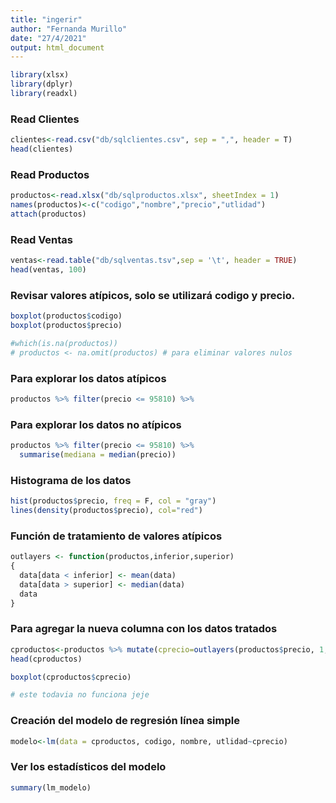 ```yaml
---
title: "ingerir"
author: "Fernanda Murillo"
date: "27/4/2021"
output: html_document
---
```


```r
library(xlsx)
library(dplyr)
library(readxl)
```

### Read Clientes
```r
clientes<-read.csv("db/sqlclientes.csv", sep = ",", header = T)
head(clientes)
```

### Read Productos
```r
productos<-read.xlsx("db/sqlproductos.xlsx", sheetIndex = 1)
names(productos)<-c("codigo","nombre","precio","utlidad")
attach(productos)
```

### Read Ventas
```r
ventas<-read.table("db/sqlventas.tsv",sep = '\t', header = TRUE)
head(ventas, 100)
```

### Revisar valores atípicos, solo se utilizará codigo y precio.
```r
boxplot(productos$codigo)
boxplot(productos$precio)

#which(is.na(productos))
# productos <- na.omit(productos) # para eliminar valores nulos
```

### Para explorar los datos atípicos
```r
productos %>% filter(precio <= 95810) %>%
```

### Para explorar los datos no atípicos
```r
productos %>% filter(precio <= 95810) %>%
  summarise(mediana = median(precio))
```

### Histograma de los datos
```r
hist(productos$precio, freq = F, col = "gray")
lines(density(productos$precio), col="red")
```

### Función de tratamiento de valores atípicos
```r
outlayers <- function(productos,inferior,superior)
{
  data[data < inferior] <- mean(data)
  data[data > superior] <- median(data)
  data
}
```

### Para agregar la nueva columna con los datos tratados
```r
cproductos<-productos %>% mutate(cprecio=outlayers(productos$precio, 1, 95810))
head(cproductos)

boxplot(cproductos$cprecio)

# este todavia no funciona jeje
```

### Creación del modelo de regresión línea simple
```r
modelo<-lm(data = cproductos, codigo, nombre, utlidad~cprecio)
```

### Ver los estadísticos del modelo
```r
summary(lm_modelo)
```






